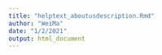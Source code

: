 ```yaml
---
title: "helptext_aboutusdescription.Rmd"
author: "WeiMa"
date: "1/2/2021"
output: html_document
---
```


